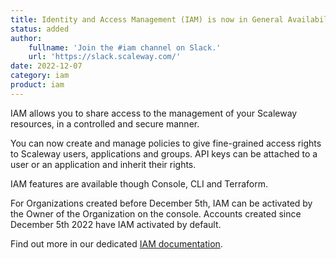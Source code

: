 ```yaml
---
title: Identity and Access Management (IAM) is now in General Availability!
status: added
author:
    fullname: 'Join the #iam channel on Slack.'
    url: 'https://slack.scaleway.com/'
date: 2022-12-07
category: iam
product: iam
---
```


IAM allows you to share access to the management of your Scaleway resources, in a controlled and secure manner. 

You can now create and manage policies to give fine-grained access rights to Scaleway users, applications and groups. API keys can be attached to a user or an application and inherit their rights.

IAM features are available though Console, CLI and Terraform.

For Organizations created before December 5th, IAM can be activated by the Owner of the Organization on the console. Accounts created since December 5th 2022 have IAM activated by default.

Find out more in our dedicated [IAM documentation](/identity-and-access-management/iam/reference-content/overview/).


